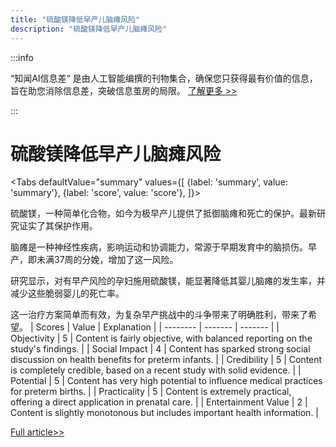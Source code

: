 ```yaml
---
title: "硫酸镁降低早产儿脑瘫风险"
description: "硫酸镁降低早产儿脑瘫风险"
---
```



:::info

“知闻AI信息差“ 是由人工智能编撰的刊物集合，确保您只获得最有价值的信息，旨在助您消除信息差，突破信息茧房的局限。  [了解更多 >>](/)

:::

# 硫酸镁降低早产儿脑瘫风险


<Tabs
	defaultValue="summary"
	values={[
	{label: 'summary', value: 'summary'},
	{label: 'score', value: 'score'},
]}>
<TabItem value="summary">


硫酸镁，一种简单化合物，如今为极早产儿提供了抵御脑瘫和死亡的保护。最新研究证实了其保护作用。

脑瘫是一种神经性疾病，影响运动和协调能力，常源于早期发育中的脑损伤。早产，即未满37周的分娩，增加了这一风险。

研究显示，对有早产风险的孕妇施用硫酸镁，能显著降低其婴儿脑瘫的发生率，并减少这些脆弱婴儿的死亡率。

这一治疗方案简单而有效，为复杂早产挑战中的斗争带来了明确胜利，带来了希望。
</TabItem>
<TabItem value="score">
	| Scores     | Value   | Explanation |
	| -------- | ------- | ------- |
	| Objectivity  | 5    | Content is fairly objective, with balanced reporting on the study's findings.    |
	| Social Impact | 4     | Content has sparked strong social discussion on health benefits for preterm infants.    |
	| Credibility    | 5    | Content is completely credible, based on a recent study with solid evidence.    |
	| Potential    | 5    | Content has very high potential to influence medical practices for preterm births.    |
	| Practicality    | 5    | Content is extremely practical, offering a direct application in prenatal care.    |
	| Entertainment Value    | 2    | Content is slightly monotonous but includes important health information.    |
</TabItem>
</Tabs>

[Full article>>](https://medicalxpress.com/news/2024-06-magnesium-sulfate-cerebral-palsy-death.html)
